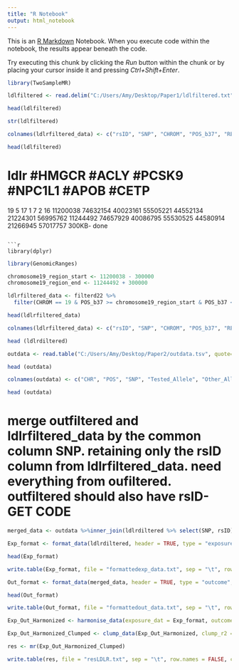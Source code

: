 ---
title: "R Notebook"
output: html_notebook
---

This is an [R Markdown](http://rmarkdown.rstudio.com) Notebook. When you execute code within the notebook, the results appear beneath the code. 

Try executing this chunk by clicking the *Run* button within the chunk or by placing your cursor inside it and pressing *Ctrl+Shift+Enter*. 
```{r}
library(TwoSampleMR)
```


```{r}
ldlfiltered <- read.delim("C:/Users/Amy/Desktop/Paper1/ldlfiltered.txt", header=FALSE)
```

```{r}
head(ldlfiltered)
```

```{r}
str(ldlfiltered)
```


```{r}
colnames(ldlrfiltered_data) <- c("rsID", "SNP", "CHROM", "POS_b37", "REF", "ALT", "N", "N_studies", "POOLED_ALT_AF", "EFFECT_SIZE", "SE", "pvalue_neg_log10", "pvalue", "pvalue_neg_log10_GC", "pvalue_GC")
```


```{r}
head(ldlfiltered)
```


# ldlr      #HMGCR        #ACLY        #PCSK9      #NPC1L1      #APOB      #CETP        
19            5            17            1          7            2          16
11200038      74632154     40023161      55505221   44552134     21224301   56995762
11244492      74657929     40086795      55530525   44580914     21266945  57017757
300KB- done
```

```{r}
library(dplyr)
```

```{r}
library(GenomicRanges)
```


```{r}
chromosome19_region_start <- 11200038 - 300000
chromosome19_region_end <- 11244492 + 300000
```

```{r}
ldlrfiltered_data <- filterd22 %>%
  filter(CHROM == 19 & POS_b37 >= chromosome19_region_start & POS_b37 <= chromosome19_region_end)
```


```{r}
head(ldlrfiltered_data)
```

```{r}
colnames(ldlrfiltered_data) <- c("rsID", "SNP", "CHROM", "POS_b37", "REF", "ALT", "N", "N_studies", "POOLED_ALT_AF", "EFFECT_SIZE", "SE", "pvalue_neg_log10", "pvalue", "pvalue_neg_log10_GC", "pvalue_GC")
```

```{r}
head (ldlrdiltered)
```

```{r}
outdata <- read.table("C:/Users/Amy/Desktop/Paper2/outdata.tsv", quote="\"", comment.char="")
```


```{r}
head (outdata)
```

```{r}
colnames(outdata) <- c("CHR", "POS", "SNP", "Tested_Allele", "Other_Allele", "FREQ_African_American", "BETA_African_American_all", "SE_African_American_all", "p_African_American_all", "N_African_American_all")
```

```{r}
head (outdata)
```

# merge outfiltered and ldlrfiltered_data by the common column SNP. retaining only the rsID column from ldlrfiltered_data. need everything from oufiltered. outfiltered should also have rsID- GET CODE

```{r}
merged_data <- outdata %>%inner_join(ldlrdiltered %>% select(SNP, rsID), by = "SNP")
```

```{r}
Exp_format <- format_data(ldlrdiltered, header = TRUE, type = "exposure", snp_col = "rsID", beta_col = "EFFECT_SIZE", se_col = "SE", effect_allele_col = "ALT", other_allele_col = "REF", eaf_col = "POOLED_ALT_AF", pval_col = "pvalue")
```

```{r}
head(Exp_format)
```

```{r}
write.table(Exp_format, file = "formattedexp_data.txt", sep = "\t", row.names = FALSE, col.names = TRUE, quote = FALSE)
```

```{r}
Out_format <- format_data(merged_data, header = TRUE, type = "outcome", snp_col = "rsID", beta_col = "BETA_African_American_all", se_col = "SE_African_American_all", effect_allele_col = "Tested_Allele", other_allele_col = "Other_Allele", eaf_col = "FREQ_African_American", pval_col = "p_African_American_all")
```

```{r}
head(Out_format)
```

```{r}
write.table(Out_format, file = "formattedout_data.txt", sep = "\t", row.names = FALSE, col.names = TRUE, quote = FALSE)
```

```{r}
Exp_Out_Harmonized <- harmonise_data(exposure_dat = Exp_format, outcome_dat = Out_format, action = 3)
```

```{r}
Exp_Out_Harmonized_Clumped <- clump_data(Exp_Out_Harmonized, clump_r2 = 0.01, pop = "AFR")
```

```{r}
res <- mr(Exp_Out_Harmonized_Clumped)
```

```{r}
write.table(res, file = "resLDLR.txt", sep = "\t", row.names = FALSE, col.names = TRUE, quote = FALSE)
```
